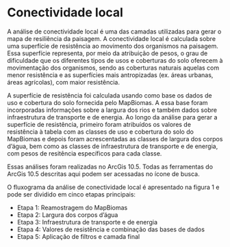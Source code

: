 # Conectividade local

A análise de conectividade local é uma das camadas utilizadas para gerar o mapa de resiliência da paisagem. A conectividade local é calculada sobre uma superfície de resistência ao movimento dos organismos na paisagem. Essa superfície representa, por meio da atribuição de pesos, o grau de dificuldade que os diferentes tipos de usos e coberturas do solo oferecem à movimentação dos organismos, sendo as coberturas naturais aquelas com menor resistência e as superfícies mais antropizadas (ex. áreas urbanas, áreas agrícolas), com maior resistência.

<!-- 2024-03-04 remover
As áreas resilientes às mudanças climáticas são classificadas por dois eixos, (1) a **heterogeneidade da paisagem** e (2) **conectividade local**. A conectividade local é calculada sobre uma superfície de resistência ao movimento dos organismos na paisagem. Essa superfície representa, por meio da atribuição de pesos, o grau de dificuldade que os diferentes tipos de usos e coberturas do solo oferecem à movimentação dos organismos, sendo as coberturas naturais aquelas com menor resistência e as superfícies mais antropizadas, com maior resistência (ex. áreas urbanas). -->

A superfície de resistência foi calculada usando como base os dados de uso e cobertura do solo fornecida pelo MapBiomas. A essa base foram incorporadas informações sobre a largura dos rios e também dados sobre infraestrutura de transporte e de energia. Ao longo da análise para gerar a superfície de resistência, primeiro foram atribuídos os valores de resistência à tabela com as classes de uso e cobertura do solo do MapBiomas e depois foram acrescentadas as classes de largura dos corpos d’água, bem como as classes de infraestrutura de transporte e de energia, com pesos de resitência específicos para cada classe.

Essas análises foram realizadas no ArcGis 10.5. Todas as ferramentas do ArcGis 10.5 descritas aqui podem ser acessadas no ícone de busca.

O fluxograma da análise de conectividade local é apresentado na figura 1 e pode ser dividido em cinco etapas principais:

+ Etapa 1: Reamostragem do MapBiomas
+ Etapa 2: Largura dos corpos d'água
+ Etapa 3: Infraestrutura de transporte e de energia
+ Etapa 4: Valores de resistência e combinação das bases de dados
+ Etapa 5: Aplicação de filtros e camada final

<!-- 2024-03-04 [INSERIR FIGURA GERAL DO FLUXOGRAMA AQUI] -->


<!-- 
//////////////////////////////////////////////////////
2024-03-05
TUDO O QUE ESTÁ ABAIXO FOI SEPARADO EM qmd ESPECÍFICOS.
MANTIVE APENAS PARA CONFERÊNCIA ANTES DE FINALIZARMOS.
O TEXTO ATUALIZADO ESTÁ NOS QMD ESPECÍFICOS.
//////////////////////////////////////////////////////


## Bases de dados e arquivos utilizados na análise

As bases de dados e arquivos utilizadas em cada etapa da análise são apresentadas abaixo.

### Uso e cobertura do solo

+ MapBiomas Coleção 8 - Ano 2021 [LINK COLEÇÃO 8]: (Projeto MapBiomas – Coleção 8 da Série Anual de Mapas de Cobertura e Uso da Terra do Brasil, acessado em outubro de 2023 através do link: https://storage.googleapis.com/mapbiomas-public/initiatives/brasil/collection_8/lclu/coverage/brasil_coverage_2022.tif)  

### Largura dos rios

<!-- 2024-03-04 remover
As informações sobre largura dos rios foram derivadas a partir das camadas de águas abertas do MapBiomas [@mapbiomas_project_collection_2020], a camada de bacias hidrográficas no nível 8 [Lehner &Grill (2013)]<!--COLOCAR NO ZOTERO   e a camada de largura efetiva dos corpos d'água [Yamashida et al. 2014]. -->
<!--
+ MapBiomas Água: [INSERIR LINK BASE DE DADOS - PARA DOWNLOAD]

+ Bacias hidrográficas nível 8 (Lehner &Grill 2013): [INSERIR LINK BASE DE DADOS - PARA DOWNLOAD]

+ Largura efetiva dos corpos d'água (Yamashida et al. 2014): [INSERIR LINK BASE DE DADOS - PARA DOWNLOAD] -->

<!-- acho importante colocar também o link para o download, não somente a citação. No caso das bacias foi o HydroSHEDS? -->

<!-- 2024-03-04 remover
### Infraestrutura de transporte e de energia


As informações sobre infraestrutura de transporte foram originadas a partir das camadas de estradas pavimentadas, estradas não-pavimentadas e ferrovias fornecidas pelo Instituto Brasileiro de Geografia e Estatística (IBGE) (\[BCIM250, 2021\]) (<https://www.ibge.gov.br/geociencias/cartas-e-mapas/bases-cartograficas-continuas/15759-brasil.html?=&t=downloads>).
As bases de infraestrutura de energia correspondem às camadas de aerogeradores, centrais geradoras de energia fotovoltaicas, linhas de transmissão de energia eólica e usinas termelétricas fornecidas pela Agência Nacional de Energia Elétrica (ANEEL) (<https://gisepeprd2.epe.gov.br/WebMapEPE/>) e a camada de linhas de transmissão de energia fornecida pelo IBGE (\[BCIM250, 2021\]).


+ Estradas pavimentadas, estradas não-pavimentadas, ferrovias e linhas de transmissão de energia (IBGE - BCIM250, 2021):
<https://www.ibge.gov.br/geociencias/cartas-e-mapas/bases-cartograficas-continuas/15759-brasil.html?=&t=downloads>

+ Aerogeradores, centrais geradoras de energia fotovoltaicas, linhas de transmissão de energia eólica e usinas termelétricas (ANEEL):
<https://gisepeprd2.epe.gov.br/WebMapEPE/>

<!-- houve a necessidade de filtrar algum dados antes para fazer as análises, por exemplo na parte de energia, algum filtro foi aplicado para retirar informações que não eram necessárias? 


### Filtro *kernel*

+ Filtro *kernel*: [ADICIONAR ARQUIVO TXT COM O FILTRO] 


## Reamostragem do MapBiomas

A reamostragem da base de dados do MapBiomas corresponde à Etapa 1 da análise de conectividade local. Foi necessário reamostrar os dados do MapBiomas de 30 m (resolução original) para 90 m. A reamostragem foi realizada com o uso da ferramenta "Resample" pelo *método de vizinho mais próximo* (*nearest*). 

Para essa etapa, o arquivo de entrada "input raster" correspondeu à camada original do MapBiomas e para o arquivo de saída "output raster" atribuímos um novo nome. A resolução de aproximadamente 90 m (ou seja 0.00083333333) para o pixel do novo arquivo gerado foi indicada no campo `Output Cell Size (optional)`. A escolha do método `Nearest` foi definida no campo `Resampling technique (optional)` (@fig-1). No final do processo de reamostragem seguimos a mesma classificação proposta pelo MapBiomas para colorir os usos do solo (@map1-mapbiomas). Esse processo gerou a listagem de 29 classes de uso e cobertura do solo. 

<!-- 2024-03-04 remover
As análises conduzidas para o mapeamento das áreas resilientes às mudanças climáticas foram realizadas na resolução espacial de 90 metros. Desta forma, reamostramos os dados do MapBiomas, que originalmente estavam com resolução de 30 metros, para uma resolução de 90 metros. A reamostragem foi realizada com o uso da ferramenta "Resample" pelo **método de vizinho mais próximo** (*nearest*). O arquivo de entrada "input raster" correspondeu a camada original do MapBiomas, e para o arquivo de saída "output raster" atribuímos um novo nome. A resolução de aproximadamente 90 metros (ou seja 0.00083333333) para o pixel do novo arquivo gerado foi estabelecida no campo `Output Cell Size (optional)`. A escolha do método `Nearest` foi definida no campo `Resampling technique (optional)` (@fig-1). No final do processo de reamostragem seguimos a mesma classificação proposta pelo MapBiomas (com 27 classes) para colorir os usos do solo (@map1-mapbiomas).


![Método da reamostragem da superfície de uso e cobertura do solo (MapBiomas coleção 8 de 2021), de 30 m para 90 m, por meio da técnica NEAREST, no ArcGis 10.5.](figs/fig_1.png){width=100% #fig-1}

![Classificação do uso e cobertura do solo convertida de uma resolução de 30 m para 90 m, tomando como base MapBiomas, coleção 8 de 2023.](figs/map1_mapbiomas.png){width=100% #map1-mapbiomas}


## Largura dos corpos d'água

A camada de uso e cobertura do solo na escala de 90 m equivalente a águas abertas (rios, lagos e oceanos; @map2_aguas) foi subdividida em quatro classes distintas de acordo com a largura dos corpos d’água.

![Camada de águas abertas do MapBiomas, usada como base para classificação dos tamanhos dos rios.](figs/map2_aguas.png){width=100% #map2-aguas}


Nessa etapa, inicialmente extraímos a máscara de corpos de águas abertas e dividimos essa classe única em pedaços menores, regionalizando suas larguras por trechos. Esta divisão ocorreu com o uso da ferramenta “Raster Calculator” (@fig-2), por meio da intersecção entre as camadas matriciais de águas abertas e de bacias hidrográficas no nível 8, produzidas por Lehner &Grill (2013) (@map3-bacias).

![Ferramenta “Raster Calculator”, do programa ArcGis 10.5, utilizada para a intersecção entre as camadas de águas abertas e bacias hidrográficas, gerando trechos de corpos d’água utilizados para consulta da largura dos mesmos.](figs/fig_2.png){width=100% #fig-2}

![Bacias hidrográficas de nivel 8 (Lehner &Grill 2013).](figs/map3_bacias.png){width=100% #map3-bacias}

Para cada um dos trechos gerados, foi calculado o valor máximo de largura de cada trecho de águas abertas, por meio meio da estatística zonal (@fig-3). A largura efetiva máxima dos corpos d’água, de margem a margem, foi obtida através da base GWD – LR de Yamashida et al. 2014 (@map4-aguasporbacias). 

![Uso da ferramenta “Zonal Statistics”, do programa ArcGis 10.5, para calcular a largura máxima de cada trecho de corpos d’água por unidade de consulta.](figs/fig_3.png){width=100% #fig-3}

![Divisão da camada de águas abertas do MapBiomas recortada pelas bacias hidrográficas de nivel 8.](figs/map4_aguasPORbacias.png){width=100% #map4-aguasporbacias}

Com base nos valores de largura máxima agrupamos os trechos dos rios em quatro classes de largura:

+ i. 1 a 250 m;
+ ii. 250 a 1.000 m; 
+ iii. 1.000 a 4.000 m;
+ iv. maior de 4.000 m. 

Por meio da ferramenta “Mosaic to New Raster” (@fig-4), realizamos uma mosaicagem entre a camada contendo essas quatro classes e a camada do MapBiomas (já subtraída da classe de águas abertas), elevando de 29 para 32 o número de classes de uso e cobertura do solo.

![Ferramenta “Mosaic to New Raster”, do programa ArcGis 10.5, utilizada para fazer a mosaicagem entre a superfície contendo as quatro classes de corpos d’água com larguras distintas e a superfície do MapBiomas 2021 na escala de 90 m sem a classe de águas abertas (a ser substituída pelas quatro novas classes de corpos d’água).](figs/fig_4.png){width=100% #fig-4}

<!--
//////////////////////////////////////////////////////////////////////////////////////////////////////////////////////////////////
ESTOU COLOCANDO ESSA SEÇÃO EM COMENTÁRIO PORQUE ESTÁ EXPLICADO ANTERIORMENTE. 
TALVEZ POSSAMOS REVISAR OS DOIS TEXTOS E VER SE TEM ALGUMA INFORMAÇÃO AQUI QUE AINDA NÃO FOI EXPLICADO ACIMA?
//////////////////////////////////////////////////////////////////////////////////////////////////////////////////////////////////

## Classificação das larguras dos rios

A classe de cobertura do solo equivalente a águas abertas (rios, lagos e oceanos) recebeu valores de resistência variando em função da largura desses corpos d’água já que rios maiores são barreiras mais resistentes à movimentação da biodiversidade terrestre. Para que isso fosse possível, tivemos que dividir os corpos d’água em pedaços menores, regionalizando suas larguras por trechos. Nesta divisão usamos as bacias hidrográficas no nível 8 produzidas por Venticinque e colaboradores (2021). Os trechos de corpos d’água foram utilizados para segmentar a largura efetiva dos corpos d’água, de margem a margem, ao longo de todo o canal da base disponibilizada por Yamashida e colaboradores (2014).

Para cada trecho da máscara de corpos d’água por bacias, com base nos dados de largura efetiva de margem a margem, extraímos o valor máximo de largura, sendo esse valor utilizado como medida de largura de cada trecho de águas abertas. Uma vez identificada a largura máxima de cada trecho de corpo d’água, agrupamos os rios nas seguintes classes de largura: i. 1 a 250 metros, ii. 250 a 1000 metros, iii. 1000 a 4000 metros e iv. maiores de 4000 metros. A inclusão dessas quatro classes de largura de corpos d’água, elevou de 34 para 37 o número de classes de cobertura do solo. Os valores de resistência atribuído para cada uma dessas classes variou e podem ser vistos na @tbl-2.



## Infraestrutura de transporte e de energia

<!-- 2024-03-04 Precisa descrever aqui quais dados estão sendo utlizados. Bases IBGE e ANEEL e listar direitinho quais dados dessas bases - não foram todos de energia e isso precisa ficar bem claro. --> 
<!--
As camadas de infraestrutura de transporte e de energia foram inicialmente convertidas de formatos vetoriais para *raster*, com pixels de tamanho aproximado de 90 m (@fig-2). Essa conversão foi realizada para cada arquivo usando a ferramenta `Polyline to Raster`, onde o arquivo de entrada "Input Features" corresponde à camada de infraestrutura original e o arquivo de saída "Value field" é a camada *raster* que será criada. A definição da resolução espacial "Output Raster Dataset" corresponde a 0.00083333333 (ou seja 90 m de resolução).

![Método de conversão de arquivos vetoriais para arquivos matriciais (*raster*) já definindo os pixels com tamanho aproximado de 90 m, no ArcGis 10.5.](figs/fig2.png){width=100% #fig-2}

As camadas *raster* geradas receberam valores de resistência (ver item Valores de resistência) como atributo específico das classes de infraestrutura e, posteriormente, todas as camadas foram agrupadas em um único arquivo matricial. Para realizar esse agrupamento, usamos a ferramenta `Cell Statistics`, informando, no campo `overlay satatistic`, que o resultado do agrupamento deve considerar o valor máximo do pixel (@fig-3). Essa indicação é importante para que, na sobreposição das várias camadas de infraestrutura, prevaleça sempre o valor de pixel com resistência mais alta.

![Uso da ferramenta “`Cell Statistics`”, no ArcGis 10.5, para agrupar as bases de infraestrutura em uma única superfície, onde prevalecem os valores máximos de resistência atribuídos a cada classe.](figs/fig3.png){width=100% #fig-3}

Usando novamente a ferramenta `Cell Statistics` conjugamos as bases matriciais de infraestrutura de transporte e energia indicadas acima com a camada de uso e cobertura do solo combinada com as classes de corpos d'água. Da mesma forma como conduzido anteriormente, no agrupamento das camadas de infraestrutura de transporte e de energia, durante a sobreposição, prevaleceu sempre o maior valor de resistência: no campo `overlay satatistic` o resultado do agrupamento deve considerar o valor máximo do pixel (@fig-4). Feita esta operação, obtivemos uma nova superfície matricial (*raster*), combinando todas as classes listadas aqui.

![Uso da ferramenta “Cel Statistics”, no ArcGis 10.5, para agrupar a camada de infraestrutura de transporte e de energia com a camada de uso e cobertura em uma única superfície, onde prevalecem os valores máximos de resistência atribuídos a cada classe.](figs/fig4.png){width=100% #fig-4}


## Valores de resistência

Os valores de resistência para cada classe de uso e cobertura do solo foram atribuídos, por bioma, pela equipe do projeto e por especialistas. Esses valores variaram de 1 a 20 em números inteiros, sendo 1 o valor de menor resistência e 20 o de maior resistência (@tbl-1).

Iniciamos a atribuição dos valores de resistência na camada de uso e cobertura do solo (Tabela 1). A esse conjunto de dados, acrescentamos uma coluna na tabela de atributos, com as 4 classes de largura dos corpos d'água. Por fim, atribuímos à camada de infraestrutura de transporte e de energia, os valores de resistência e combinamos o resultado à camada anterior (conforme descrito no item anterior).

O mapa consolidado de cobertura e uso do solo, combinando as classes de largura dos corpos d'água e as classes de infraestrutura de transporte e de energia, totalizou 39 classes.
-->
<!-- NECESSÁRIO INCLUIR A TABELA DE RESISTÊNCIAS GERADA ATÉ AQUI -->

<!-- 2024-03-04 remover
Os valores de resistência têm como objetivo representar de forma comparativa o grau de dificuldade imposto à movimentação da biodiversidade por cada classe específica de uso e cobertura do solo. As premissas assumidas para definir os valores foram: i. quanto maior for a diferença estrutural da classe de cobertura do solo para o hábitat original do bioma, maior será a dificuldade à movimentação que a classe oferece e ii. corpos d’água mais largos oferecem maior resistência ao deslocamento de organismos terrestres na paisagem do que corpos d’água mais estreitos. -->


<!--
|N|Classe de cobertura do solo|Amazônia|Caatinga|Cerrado|Mata Atlântica|Pampa|Pantanal|
|--:|--:|--:|--:|--:|--:|--:|--:|
|1|Afloramento rochoso|3|1|2|3|2|-|
|2|Algodão|7|7|10|-|-|-|
|3|Aquacultura|-|10|7|7|7|-|
|4|Área urbana|20|20|20|20|20|20|
|5|Áreas alagadas (Campos e Pântanos)|1|-|1|2|1|1|
|6|Arroz|-|-|10|10|10|-|
|7|Café|-|7|10|4|-|-|
|8|Cana de açúcar|15|10|10|10|-|10|
|9|Citrus|-|-|10|4|-|-|
|10|Dendê|10|-|-|-|-|-|
|11|Floresta alagada|1|-|-|-|-|-|
|12|Formação campestre (campos)|1|1|1|2|1|1|
|13|Formação de savana|1|1|1|2|-|1|
|14|Formação florestal|1|1|1|1|1|1|
|15|Mangue|1|1|1|1|-|-|
|16|Mineração|20|20|20|20|20|20|
|17|Mosaico de usos|10|7|10|10|10|7|
|18|Outras áreas não vegetadas|10|10|10|10|10|10|
|19|Outras culturas perenes|10|7|7|4|-|-|
|20|Outras culturas temporárias|15|7|10|10|10|5|
|21|Outras formações não florestais|-|7|-|2|-|-|
|22|Pastagem|17|7|7|9|7|7|
|23|Praia, duna e areal|2|2|2|2|2|2|
|24|Salina (Apicum)|2|1|2|2|-|-|
|25|Silvicultura (floresta plantada)|7|2|7|3|10|5|
|26|Soja|17|10|10|10|10|10|
|27|Vegetação de restinga arbórea|-|1|-|1|1|-|
|28|Vegetação de restinga herbácea|-|1|-|2|1|-|
|29|Corpos d’águas abertas até 250 m|2|2|2|2|2|2|
|30|Corpos d’águas abertas de 250 a 1000 m|5|5|5|5|5|5|
|31|Corpos d’águas abertas de 1000 a 4000 m|10|10|10|10|10|10|
|32|Corpos d’águas abertas acima de 4000 m|12|12|12|12|12|12|
|33|Aerogeradores|15|15|15|15|15|15|
|34|Centrais geradoras de energia solar|15|17|17|17|17|17|
|35|Estradas não pavimentadas|10|10|7|10|7|3|
|36|Estradas pavimentadas|20|20|20|20|20|20|
|37|Ferrovias|10|10|10|10|10|10|
|38|Linhas de transmissão (tradicionais e anexas ao sistema eólico)|10|7|7|7|7|7|
|39|Termelétricas|20|20|20|20|20|20|
: Valores de resistência, por bioma, para as 39 classes de uso e cobertura do solo, resultado da combinação das superfícies de uso e cobertura do solo do MapBiomas (N: 1 - 28), as classes de tamanho dos rios (N: 29 - 32) e da camada de infraestrutura de transporte e de energia (N: 33 - 39). {#tbl-1}
-->

<!--
COMO COLOCAMOS ESSES VALORES DENTRO DAS NOSSAS CAMADAS? 
NO TEXTO SAIMOS DIRETO DAS CAMADAS E DA TABELO PRO MAPA FINAL DE RESISTÊNCIA SEM DIZER COMO PODEMOS DEFINIR OS VALORES DOS PIXELS
-->

<!--
ATUALIZAR MAPA DE RESISTÊNCIA
 -->
<!--
![Superfície de resistência gerada a partir do mapa com 39 classes de uso e cobertura do solo, resultado da combinação das superfícies de uso e cobertura do solo do MapBiomas e de infraestrutura. Nesta superfície a resistência das águas abertas (rios, lagos e oceanos) não foi diferenciada em função da largura dos corpos d’água.](figs/fig6.png){width=100% #fig-5}


## Resultado de conectividade local
-->
<!--
FALTA COMPLEMENTAR TODA ESSAS SESSÃO COM AS IMAGENS DE COMO FAZER O PASSO A PASSO NO ARCGIS

**2024 -  ainda nao temos as fotos com o passo a passo dessa seção (fig 6 até a 11)**
-->
<!--
A superfície final de conectividade local foi gerada a partir dos seguintes passos:

Passo 1 - Usando a ferramenta “Reclassify” do Spatial Analyst (Figura 9 - @fig6) construímos máscaras a partir da superfície de uso e cobertura do solo, gerando duas superfícies:
+ a.	Superfície de águas abertas, onde as classes de largura dos rios receberam o valor de 1 e as demais classes foram consideradas como "NoData" (@fig7).
+ b.	Superfície terrestre, onde as classes de água foram reclassificadas para "NoData" e das demais receberam o valor igual a 1 (@fig7).
-->
<!--
ADICIONAR FIGURA 6 MOSTRANDO COMO FAZER O RECLASSIFY
ADICIONAR COMO FICAM AS IMAGENS DAS SUPERFICIES A E B??
-->
<!--
Passo 2 - Usando a ferramenta Focal Statistics, aplicamos a função *kernel* à superfície de resistência gerada para todo o Brasil (Figura 10 - @fig8). Esta análise considerou uma função de decaimento linear em uma janela móvel definida por um raio de 23 pixels (~2.070 m).
-->
<!-- 2024-03-04 remover
que representa o contexto espacial em que cada pixel está inserido, reconhecendo que pixels mais próximos possuem maior influência um sobre o outro do que pixels mais distantes, influenciando o valor de conectividade local de cada pixel. Desta maneira, a função Kernel nos auxilia na tarefa de encontrar os melhores caminhos de deslocamento na paisagem, ou seja, aqueles caminhos que oferecem menor resistência. -->
<!--
Passo 3 - Multiplicamos a superfície gerada no passo 2 pela superfície *a* (águas abertas) geradas no Passo 1. Essa multiplicação foi realizada com o uso da ferramenta “Raster Calculator” (Figura 11 - @fig9), nos fornecendo os valores de conectividade local apenas para os corpos d’água.
-->
<!-- 2024-03-04 remover
Os valores de conectividade local gerados para as águas abertas, uma vez que foram gerados juntamente com os valores para as áreas terrestres (no Passo 2), consideram a influência da resistência das áreas terrestres na conectividade dos corpos d’água. Na prática isso quer dizer que se um pequeno corpo d’água estiver inserido em uma área de baixa resistência, como uma formação florestal, ele terá valores de conectividade local maiores do que se estiver inserido em uma área de alta resistência, como uma pastagem, por exemplo. -->
<!--
Passo 4 - Multiplicamos a superfície *b* (máscara das classes terrestres) gerada no Passo 1 pela superfície de resistência original. Esta operação foi realizada com o auxílio da ferramenta “Raster Calculator” (Figura 11 - @fig9) e nos forneceu um arquivo de resistência apenas para as áreas terrestres.
-->
<!-- 2024-03-04 remover
Neste cenário os valores de resistência das classes de águas abertas, por terem sido excluídos das análises, não afetam os valores de resistência das áreas terrestres. -->
<!--
Passo 5 - Aplicamos o filtro *kernel* à superfície de resistência das classes terrestres (gerada no Passo 4). Essa análise foi realizada com o auxílio da ferramenta “Focal Statistics” e gerou uma camada de conectividade local onde as áreas terrestres não são influenciadas pelas águas abertas.
-->
<!-- 2024-03-04 remover
Ou seja, nesta operação esperamos que um organismo terrestre não evite um pixel de habitat na borda de um rio largo, por exemplo, simplesmente porque esse rio oferece uma grande resistência para ser transposto. -->
<!--
Passo 6 - Usando a ferramenta “Mosaic to new Raster” (Figura 12- @fig10), realizamos a mosaicagem das superfícies geradas nos Passos 4 e 5.
 Esse produto é considerado a nossa superfície final de conectividade local (Figura 13 - @fig11). -->
<!--
Por fim, para calcularmos os valores finais de conectividade local multiplicamos os valores de resistência por -1 por considerarmos que a conectividade é o inverso dos valores de resistência suavizados pelo filtro *kernel* @fig-7.


![Conectividade local, definida como o inverso da resistência à movimentação de organismos das diferentes classes de uso e coberturas do solo.](figs/fig7.png){width=100% #fig-7}  -->



